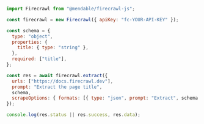 ```js Node
import Firecrawl from "@mendable/firecrawl-js";

const firecrawl = new Firecrawl({ apiKey: "fc-YOUR-API-KEY" });

const schema = {
  type: "object",
  properties: {
    title: { type: "string" },
  },
  required: ["title"],
};

const res = await firecrawl.extract({
  urls: ["https://docs.firecrawl.dev"],
  prompt: "Extract the page title",
  schema,
  scrapeOptions: { formats: [{ type: "json", prompt: "Extract", schema }] },
});

console.log(res.status || res.success, res.data);
```
